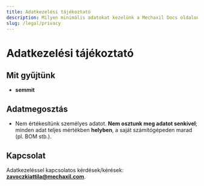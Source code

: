 ```yaml
---
title: Adatkezelési tájékoztató
description: Milyen minimális adatokat kezelünk a Mechaxil Docs oldalon.
slug: /legal/privacy
---
```


# Adatkezelési tájékoztató

## Mit gyűjtünk
- **semmit**

## Adatmegosztás
- Nem értékesítünk személyes adatot. **Nem osztunk meg adatot senkivel**; minden adat teljes mértékben **helyben**, a saját számítógépeden marad (pl. BOM stb.).

## Kapcsolat
Adatkezeléssel kapcsolatos kérdések/kérések: **zavoczkiattila@mechaxil.com**.
